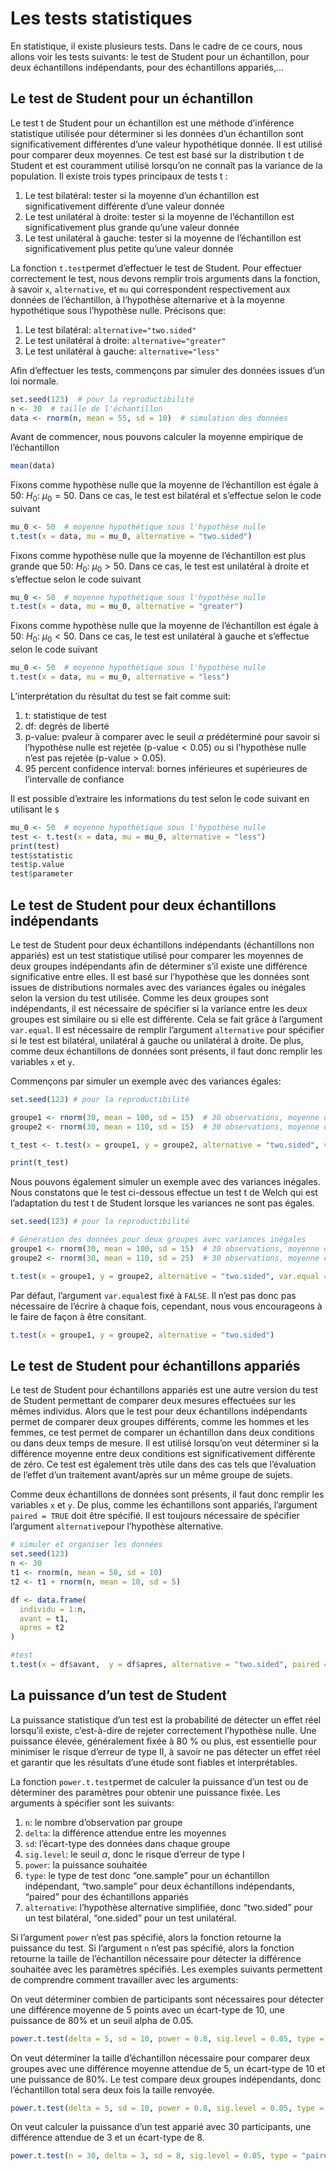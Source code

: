 # Les tests statistiques

En statistique, il existe plusieurs tests. Dans le cadre de ce cours, nous allons voir les tests suivants: le test de Student pour un échantillon, pour deux échantillons indépendants, pour des échantillons appariés,...

## Le test de Student pour un échantillon   

Le test t de Student pour un échantillon est une méthode d'inférence statistique utilisée pour déterminer si les données d'un échantillon sont significativement différentes d'une valeur hypothétique donnée. Il est utilisé pour comparer deux moyennes. Ce test est basé sur la distribution t de Student et est couramment utilisé lorsqu'on ne connaît pas la variance de la population. Il existe trois types principaux de tests t :

1. Le test bilatéral: tester si la moyenne d'un échantillon est significativement différente d'une valeur donnée
1. Le test unilatéral à droite: tester si la moyenne de l'échantillon est significativement plus grande qu'une valeur donnée
1. Le test unilatéral à gauche: tester si la moyenne de l'échantillon est significativement plus petite qu'une valeur donnée

La fonction `t.test`permet d'effectuer le test de Student. Pour effectuer correctement le test, nous devons remplir trois arguments dans la fonction, à savoir `x`, `alternative`, et `mu` qui correspondent respectivement aux données de l'échantillon, à l'hypothèse alternarive et à la moyenne hypothétique sous l'hypothèse nulle. Précisons que: 

1. Le test bilatéral: `alternative="two.sided"`
1. Le test unilatéral à droite: `alternative="greater"`
1. Le test unilatéral à gauche: `alternative="less"`

Afin d'effectuer les tests, commençons par simuler des données issues d'un loi normale. 

```r

set.seed(123)  # pour la reproductibilité
n <- 30  # taille de l'échantillon
data <- rnorm(n, mean = 55, sd = 10)  # simulation des données 

```

Avant de commencer, nous pouvons calculer la moyenne empirique de l'échantillon 

```r

mean(data)

```

Fixons comme hypothèse nulle que la moyenne de l'échantillon est égale à 50: $H_{0}$: $\mu_{0}=50$. Dans ce cas, le test est bilatéral et s'effectue selon le code suivant

```r

mu_0 <- 50  # moyenne hypothétique sous l'hypothèse nulle 
t.test(x = data, mu = mu_0, alternative = "two.sided")

```

Fixons comme hypothèse nulle que la moyenne de l'échantillon est plus grande que 50: $H_{0}$: $\mu_{0}>50$. Dans ce cas, le test est unilatéral à droite et s'effectue selon le code suivant

```r

mu_0 <- 50  # moyenne hypothétique sous l'hypothèse nulle 
t.test(x = data, mu = mu_0, alternative = "greater")

```

Fixons comme hypothèse nulle que la moyenne de l'échantillon est égale à 50: $H_{0}$: $\mu_{0}<50$. Dans ce cas, le test est unilatéral à gauche et s'effectue selon le code suivant

```r

mu_0 <- 50  # moyenne hypothétique sous l'hypothèse nulle 
t.test(x = data, mu = mu_0, alternative = "less")

```

L'interprétation du résultat du test se fait comme suit: 

1. t: statistique de test 
1. df: degrés de liberté 
1. p-value: pvaleur à comparer avec le seuil $\alpha$ prédéterminé pour savoir si l'hypothèse nulle est rejetée (p-value$<0.05$) ou si l'hypothèse nulle n'est pas rejetée (p-value$>0.05$). 
1. 95 percent confidence interval: bornes inférieures et supérieures de l'intervalle de confiance

Il est possible d'extraire les informations du test selon le code suivant en utilisant le `$`

```r

mu_0 <- 50  # moyenne hypothétique sous l'hypothèse nulle 
test <- t.test(x = data, mu = mu_0, alternative = "less")
print(test)
test$statistic
test$p.value
test$parameter
```
## Le test de Student pour deux échantillons indépendants 

Le test de Student pour deux échantillons indépendants (échantillons non appariés) est un test statistique utilisé pour comparer les moyennes de deux groupes indépendants afin de déterminer s'il existe une différence significative entre elles. Il est basé sur l’hypothèse que les données sont issues de distributions normales avec des variances égales ou inégales selon la version du test utilisée. Comme les deux groupes sont indépendants, il est nécessaire de spécifier si la variance entre les deux groupes est similaire ou si elle est différente. Cela se fait grâce à l'argument `var.equal`. Il est nécessaire de remplir l'argument `alternative` pour spécifier si le test est bilatéral, unilatéral à gauche ou unilatéral à droite. De plus, comme deux échantillons de données sont présents, il faut donc remplir les variables `x` et `y`.

Commençons par simuler un exemple avec des variances égales:

```r

set.seed(123) # pour la reproductibilité

groupe1 <- rnorm(30, mean = 100, sd = 15)  # 30 observations, moyenne de 100, écart-type de 15
groupe2 <- rnorm(30, mean = 110, sd = 15)  # 30 observations, moyenne de 110, écart-type de 15

t_test <- t.test(x = groupe1, y = groupe2, alternative = "two.sided", var.equal = TRUE)  # Test avec variances égales

print(t_test)


```
Nous pouvons également simuler un exemple avec des variances inégales. Nous constatons que le test ci-dessous effectue un test t de Welch qui est l'adaptation du test t de Student lorsque les variances ne sont pas égales. 

```r

set.seed(123) # pour la reproductibilité

# Génération des données pour deux groupes avec variances inégales
groupe1 <- rnorm(30, mean = 100, sd = 15)  # 30 observations, moyenne de 100, écart-type de 15
groupe2 <- rnorm(30, mean = 110, sd = 25)  # 30 observations, moyenne de 100, écart-type de 25

t.test(x = groupe1, y = groupe2, alternative = "two.sided", var.equal = FALSE)

```

Par défaut, l'argument `var.equal`est fixé à `FALSE`. Il n'est pas donc pas nécessaire de l'écrire à chaque fois, cependant, nous vous encourageons à le faire de façon à être consitant. 

```r

t.test(x = groupe1, y = groupe2, alternative = "two.sided")

```

## Le test de Student pour échantillons appariés

Le test de Student pour échantillons appariés est une autre version du test de Student permettant de comparer deux mesures effectuées sur les mêmes individus. Alors que le test pour deux échantillons indépendants permet de comparer deux groupes différents, comme les hommes et les femmes, ce test permet de comparer un échantillon dans deux conditions ou dans deux temps de mesure. Il est utilisé lorsqu’on veut déterminer si la différence moyenne entre deux conditions est significativement différente de zéro. Ce test est également très utile dans des cas tels que l’évaluation de l'effet d'un traitement avant/après sur un même groupe de sujets.

Comme deux échantillons de données sont présents, il faut donc remplir les variables `x` et `y`. De plus, comme les échantillons sont appariés, l'argument `paired = TRUE` doit être spécifié. Il est toujours nécessaire de spécifier l'argument `alternative`pour l'hypothèse alternative. 

```r

# simuler et organiser les données 
set.seed(123)  
n <- 30
t1 <- rnorm(n, mean = 50, sd = 10)  
t2 <- t1 + rnorm(n, mean = 10, sd = 5)  

df <- data.frame(
  individu = 1:n,
  avant = t1,
  apres = t2
)

#test
t.test(x = df$avant,  y = df$apres, alternative = "two.sided", paired = TRUE)


```

## La puissance d'un test de Student 

La puissance statistique d’un test est la probabilité de détecter un effet réel lorsqu’il existe, c’est-à-dire de rejeter correctement l’hypothèse nulle. Une puissance élevée, généralement fixée à 80 % ou plus, est essentielle pour minimiser le risque d’erreur de type II, à savoir ne pas détecter un effet réel et garantir que les résultats d’une étude sont fiables et interprétables.

La fonction `power.t.test`permet de calculer la puissance d'un test ou de déterminer des paramètres pour obtenir une puissance fixée. Les arguments à spécifier sont les suivants: 

1. `n`: le nombre d'observation par groupe 
1. `delta`: la différence attendue entre les moyennes 
1. `sd`: l'écart-type des données dans chaque groupe 
1. `sig.level`: le seuil $\alpha$, donc le risque d'erreur de type I
1. `power`: la puissance souhaitée 
1. `type`: le type de test donc "one.sample" pour un échantillon indépendant, "two.sample" pour deux échantillons indépendants, "paired" pour des échantillons appariés
1. `alternative`: l'hypothèse alternative simplifiée, donc "two.sided" pour un test bilatéral, "one.sided" pour un test unilatéral. 

Si l'argument `power` n'est pas spécifié, alors la fonction retourne la puissance du test. Si l'argument `n` n'est pas spécifié, alors la fonction retourne la taille de l'échantillon nécessaire pour détecter la différence souhaitée avec les paramètres spécifiés. Les exemples suivants permettent de comprendre comment travailler avec les arguments: 

On veut déterminer combien de participants sont nécessaires pour détecter une différence moyenne de 5 points avec un écart-type de 10, une puissance de 80% et un seuil alpha de 0.05. 

```r

power.t.test(delta = 5, sd = 10, power = 0.8, sig.level = 0.05, type = "one.sample")

```

On veut déterminer la taille d’échantillon nécessaire pour comparer deux groupes avec une différence moyenne attendue de 5, un écart-type de 10 et une puissance de 80%. Le test compare deux groupes indépendants, donc l’échantillon total sera deux fois la taille renvoyée.

```r

power.t.test(delta = 5, sd = 10, power = 0.8, sig.level = 0.05, type = "two.sample")

```

On veut calculer la puissance d’un test apparié avec 30 participants, une différence attendue de 3 et un écart-type de 8.

```r

power.t.test(n = 30, delta = 3, sd = 8, sig.level = 0.05, type = "paired")

```